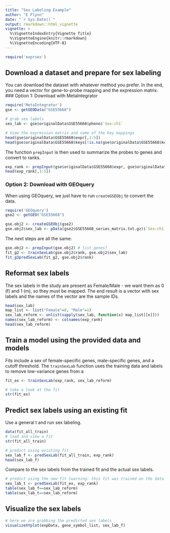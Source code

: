 ```yaml
---
title: "Sex Labeling Example"
author: "E Flynn"
date: "`r Sys.Date()`"
output: rmarkdown::html_vignette
vignette: >
  %\VignetteIndexEntry{Vignette Title}
  %\VignetteEngine{knitr::rmarkdown}
  %\VignetteEncoding{UTF-8}
---
```




```r
require('exprsex')
```



## Download a dataset and prepare for sex labeling
You can download the dataset with whatever method you prefer. In the end, you need a vector for gene-to-probe mapping and the expression matrix.
### Option 1: Download with MetaIntegrator
```r
require('MetaIntegrator')
gse <- getGEOData("GSE55668")

# grab sex labels
sex_lab <- gse$originalData$GSE55668$pheno$`Sex:ch1`

# View the expression matrix and some of the key mappings
head(gse$originalData$GSE55668$expr[,1:5])
head(gse$originalData$GSE55668$keys[!is.na(gse$originalData$GSE55668$keys)]) 
```

The function `prepInput` is then used to summarize the probes to genes and convert to ranks.
```r
exp_rank <- prepInput(gse$originalData$GSE55668$expr, gse$originalData$GSE55668$keys)
head(exp_rank[,1:5])
```

### Option 2: Download with GEOquery
When using GEOquery, we just have to run `createGSEObj` to convert the data.
```r
require('GEOquery')
gse2 <- getGEO("GSE55668")

gse.obj2 <- createGSEObj(gse2)
gse.obj2$sex_lab <- pData(gse2$GSE55668_series_matrix.txt.gz)$`Sex:ch1`

```

The next steps are all the same:
```r
gse.obj2 <- prepInput(gse.obj2) # list_genes?
fit_g2 <- trainSexLab(gse.obj2$rank, gse.obj2$sex_lab)
fit_g3predSexLab(fit_g2, gse.obj2$rank)
```


## Reformat sex labels
The sex labels in the study are present as Female/Male - we want them as 0 (f) and 1 (m), so they must be mapped.
The end result is a vector with sex labels and the names of the vector are the sample IDs.
```r
head(sex_lab)
map_list <- list("Female"=0, "Male"=1)
sex_lab_reform <- unlist(sapply(sex_lab, function(x) map_list[[x]]))
names(sex_lab_reform) <- colnames(exp_rank)
head(sex_lab_reform)
```

## Train a model using the provided data and models
Fits include a sex of female-specific genes, male-specific genes, and a cutoff threshold. 
The `trainSexLab` function uses the training data and labels to remove low-variance genes from a 
```r
fit_ex <- trainSexLab(exp_rank, sex_lab_reform)

# take a look at the fit
str(fit_ex)
```

## Predict sex labels using an existing fit
Use a general t and run sex labeling.
```r
data(fit_all_train)
# load and view a fit
str(fit_all_train)

# predict using existing fit
sex_lab_f <- predSexLab(fit_all_train, exp_rank)
head(sex_lab_f)
```

Compare to the sex labels from the trained fit and the actual sex labels.
```r
# predict using the new fit (warning: this fit was trained on the data!)
sex_lab_t <- predSexLab(fit_ex, exp_rank)
table(sex_lab_f==sex_lab_reform)
table(sex_lab_t==sex_lab_reform)
```


## Visualize the sex labels
```r
# here we are grabbing the predicted sex labels
visualizeXYplot(expData, gene_symbol_list, sex_lab_f)
```


